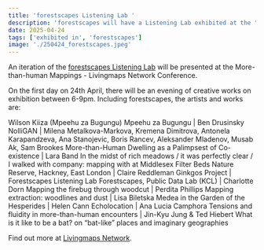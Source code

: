 ```yaml
---
title: 'forestscapes Listening Lab '
description: 'forestscapes will have a Listening Lab exhibited at the "More-than-human mappings" Livingmaps Network Conference between 24-26th April 2025 at Senate House in London.'
date: 2025-04-24
tags: ['exhibited in', 'forestscapes']
image: './250424_forestscapes.jpeg'
---
```


An iteration of the [forestscapes Listening Lab](https://publicdatalab.org/projects/forestscapes/) will be presented at the More-than-human Mappings - Livingmaps Network Conference. 

On the first day on 24th April, there will be an evening of creative works on exhibition between 6-9pm. Including forestscapes, the artists and works are: 

Wilson Kiiza (Mpeehu za Bugungu) Mpeehu za Bugungu | Ben Drusinsky NolliGAN | Milena Metalkova-Markova, Kremena Dimitrova, Antonela Karapandzeva, Ana Stanojevic, Boris Rancev, Aleksander Mladenov, Musab Ak, Sam Brookes More-than-Human Dwelling as a Palimpsest of Co-existence | Lara Band In the midst of rich meadows / it was perfectly clear / I walked with company: mapping with at Middlesex Filter Beds Nature Reserve, Hackney, East London | Claire Reddleman Ginkgos Project | Forestscapes Listening Lab Forestscapes, Public Data Lab (KCL) | Charlotte Dorn Mapping the firebug through woodcut | Perdita Phillips Mapping extraction: woodlines and dust | Lisa Biletska Medea in the Garden of the Hesperides | Helen Cann Echolocation | Ana Lucia Camphora Tensions and fluidity in more-than-human encounters | Jin-Kyu Jung & Ted Hiebert What is it like to be a bat? on “bat-like” places and imaginary geographies 

Find out more at [Livingmaps Network](https://www.livingmaps.org/forthcoming-events/2025/4/24/more-than-human-mappings-livingmaps-network-conference-24-26th-april-2025). 

